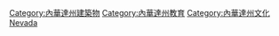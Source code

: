 {{Commons category|Museums in Nevada}}

[[Category:內華達州建築物|Category:內華達州建築物]]
[[Category:內華達州教育|Category:內華達州教育]]
[[Category:內華達州文化|Category:內華達州文化]]
[[Category:美国各州博物馆|Nevada]]